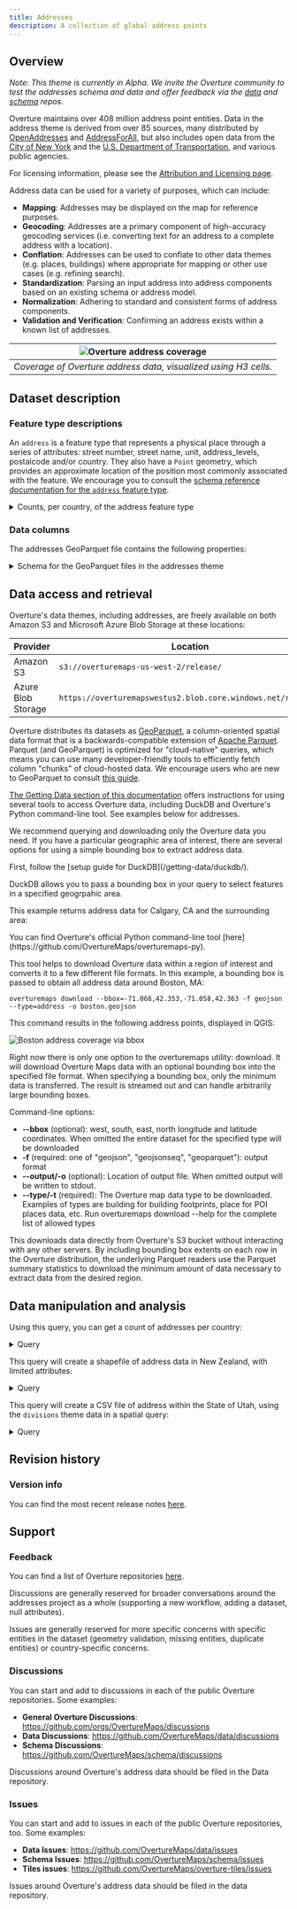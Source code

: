 ```yaml
---
title: Addresses
description: A collection of global address points
---
```



## Overview

_Note: This theme is currently in Alpha. We invite the Overture community to test the addresses schema and data and offer feedback via the [data](https://github.com/OvertureMaps/data/issues) and [schema](https://github.com/OvertureMaps/schema/issues) repos._

Overture maintains over 408 million address point entities. Data in the address theme is derived from over 85 sources, many distributed by [OpenAddresses](https://openaddresses.io/) and [AddressForAll](https://www.addressforall.org/en/), but also includes open data from the [City of New York](https://data.cityofnewyork.us/City-Government/NYC-Address-Points/g6pj-hd8k) and the [U.S. Department of Transportation](https://www.transportation.gov/gis/national-address-database), and various public agencies.

For licensing information, please see the [Attribution and Licensing page](https://docs.overturemaps.org/attribution/).

Address data can be used for a variety of purposes, which can include:

- **Mapping**: Addresses may be displayed on the map for reference purposes.
- **Geocoding**: Addresses are a primary component of high-accuracy geocoding services (i.e. converting text for an address to a complete address with a location).
- **Conflation**: Addresses can be used to conflate to other data themes (e.g. places, buildings) where appropriate for mapping or other use cases (e.g. refining search).
- **Standardization**: Parsing an input address into address components based on an existing schema or address model.
- **Normalization**: Adhering to standard and consistent forms of address components.
- **Validation and Verification**: Confirming an address exists within a known list of addresses.

| ![Overture address coverage](/img/addresses/address-coverage-h3-february.png) |
|:--:|
| *Coverage of Overture address data, visualized using H3 cells.* |

## Dataset description

### Feature type descriptions

An `address` is a feature type that represents a physical place through a series of attributes: street number, street name, unit, address_levels, postalcode and/or country. They also have a `Point` geometry, which provides an approximate location of the position most commonly associated with the feature. We encourage you to consult the [schema reference documentation for the `address` feature type](/schema/reference/addresses/address).

<details>
	<summary>Counts, per country, of the address feature type</summary>
| Country | Address Count |
| -------- | -------- |
| AT |   2,492,155 |
| AU |  15,659,449 |
| BE |   6,857,498 |
| BR |  89,899,299 |
| CA |  17,062,584 |
| CH |   3,238,807 |
| CL |   4,041,876 |
| CO |   7,786,046 |
| CZ |   2,994,390 |
| DE |  15,829,862 |
| DK |   3,929,195 |
| EE |   2,210,185 |
| ES |  13,188,482 |
| FI |   3,748,102 |
| FR |  26,041,499 |
| HR |   1,675,089 |
| IS |     136,246 |
| IT |   9,064,115 |
| JP |  19,576,027 |
| LI |      12,873 |
| LT |   1,036,251 |
| LU |     164,415 |
| LV |     544,380 |
| MX |  30,278,896 |
| NL |   9,750,341 |
| NO |   2,571,756 |
| NZ |   2,369,385 |
| PL |   7,669,619 |
| PT |   5,676,331 |
| SI |     575,721 |
| SK |   1,630,271 |
| TW |   9,505,574 |
| US |  89,659,914 |
| UY |   1,059,695 |
</details>

### Data columns

The addresses GeoParquet file contains the following properties:

<details>
    <summary>Schema for the GeoParquet files in the addresses theme</summary>

| Property Name | Type | Description |
| -------- | -------- | ------- |
| **id** |string | A feature ID. This may be an ID associated with the Global Entity Reference System (GERS) if—and-only-if the feature represents an entity that is part of GERS.
| **geometry** | blob | A WKB representation of the entity's geometry - a Point, Polygon, MultiPolygon, or LineString.
| **bbox** | array | The bounding box of an entity's geometry, represented with float values, in a `xmin, xmax, ymin, ymax` format.
| **country** | string | ISO 3166-1 alpha-2 country code of the country or country-like entity, that this address represents or belongs to.
| **postcode** | string | The postcode for the address.
| **street** | string | The street name associated with this address. The street name can include the street "type" or street suffix, e.g., Main Street. Ideally this is fully spelled out and not abbreviated but we acknowledge that many address datasets abbreviate the street name so it is acceptable.
| **number** | string | The house number for this address. This field may not strictly be a number. Values such as "74B", "189 1/2", "208.5" are common as the number part of an address and they are not part of the "unit" of this address.
| **unit** | string | The suite/unit/apartment/floor number.
| **address_levels** | array | The administrative levels present in an address. The number of values in this list and their meaning is country-dependent. For example, in the United States we expect two values: the state and the municipality. In other countries there might be only one. Other countries could have three or more. The array is ordered with the highest levels first.
| **postal_city** | string | In some countries or regions, a mailing address may need to specify a different city name than the city that actually contains the address coordinates. This optional field can be used to specify the alternate city name to use.
| **version** | integer | Version number of the feature, incremented in each Overture release where the geometry or attributes of this feature changed.
| **sources** | array | The array of source information for the properties of a given feature, with each entry being a source object which lists the property in JSON Pointer notation and the dataset that specific value came from. All features must have a root level source which is the default source if a specific property's source is not specified.
| **filename** | string | Name of the S3 file being queried.
| **theme** | string | Name of the Overture theme being queried.
| **type** |  string | Name of the Overture feature type being queried.
</details>

## Data access and retrieval

Overture's data themes, including addresses, are freely available on both Amazon S3 and Microsoft Azure Blob Storage at these locations:

| Provider | Location |
| -------- | -------- |
| Amazon S3 | `s3://overturemaps-us-west-2/release/` |
| Azure Blob Storage | `https://overturemapswestus2.blob.core.windows.net/release/` |

Overture distributes its datasets as [GeoParquet](https://geoparquet.org/), a column-oriented spatial data format that is a backwards-compatible extension of [Apache Parquet](https://parquet.apache.org/). Parquet (and GeoParquet) is optimized for "cloud-native" queries, which means you can use many developer-friendly tools to efficiently fetch column "chunks" of cloud-hosted data. We encourage users who are new to GeoParquet to consult [this guide](https://guide.cloudnativegeo.org/geoparquet/).

[The Getting Data section of this documentation](https://docs.overturemaps.org/getting-data/) offers instructions for using several tools to access Overture data, including DuckDB and Overture's Python command-line tool. See examples below for addresses.

We recommend querying and downloading only the Overture data you need.
If you have a particular geographic area of interest, there are several options for using a simple bounding box to extract address data.

<Tabs>

<TabItem value="DuckDB" label="DuckDB" default>
First, follow the [setup guide for DuckDB](/getting-data/duckdb/).

DuckDB allows you to pass a bounding box in your query to select features in a specified geogrpahic area.

This example returns address data for Calgary, CA and the surrounding area:
<QueryBuilder query={AddressesCalgary}></QueryBuilder>
</TabItem>

<TabItem value="Python Command-line Tool" label="Python Command-line Tool" default>
You can find Overture's official Python command-line tool [here](https://github.com/OvertureMaps/overturemaps-py).

This tool helps to download Overture data within a region of interest and converts it to a few different file formats. In this example, a bounding box is passed to obtain all address data around Boston, MA:

```
overturemaps download --bbox=-71.068,42.353,-71.058,42.363 -f geojson --type=address -o boston.geojson
```

This command results in the following address points, displayed in QGIS:

![Boston address coverage via bbox](/img/addresses/boston-export.png)

Right now there is only one option to the overturemaps utility: download. It will download Overture Maps data with an optional bounding box into the specified file format. When specifying a bounding box, only the minimum data is transferred. The result is streamed out and can handle arbitrarily large bounding boxes.

Command-line options:

- **--bbox** (optional): west, south, east, north longitude and latitude coordinates. When omitted the entire dataset for the specified type will be downloaded
- **-f** (required: one of "geojson", "geojsonseq", "geoparquet"): output format
- **--output/-o** (optional): Location of output file. When omitted output will be written to stdout.
- **--type/-t** (required): The Overture map data type to be downloaded. Examples of types are building for building footprints, place for POI places data, etc. Run overturemaps download --help for the complete list of allowed types

This downloads data directly from Overture's S3 bucket without interacting with any other servers. By including bounding box extents on each row in the Overture distribution, the underlying Parquet readers use the Parquet summary statistics to download the minimum amount of data necessary to extract data from the desired region.

</TabItem>

</Tabs>

## Data manipulation and analysis

Using this query, you can get a count of addresses per country:

<details>
	<summary>Query</summary>
<QueryBuilder query={AddressCounts}></QueryBuilder>

</details>

This query will create a shapefile of address data in New Zealand, with limited attributes:

<details>
	<summary>Query</summary>
<QueryBuilder query={AddressesNZExport}></QueryBuilder>
</details>

This query will create a CSV file of address within the State of Utah, using the `divisions` theme data in a spatial query:

<details>
	<summary>Query</summary>
<QueryBuilder query={UtahAddresses}></QueryBuilder>
</details>

## Revision history
### Version info

You can find the most recent release notes [here](https://docs.overturemaps.org/release/latest/).

## Support

### Feedback

You can find a list of Overture repositories [here](https://github.com/orgs/OvertureMaps/repositories).

Discussions are generally reserved for broader conversations around the addresses project as a whole (supporting a new workflow, adding a dataset, null attributes).

Issues are generally reserved for more specific concerns with specific entities in the dataset (geometry validation, missing entities, duplicate entities) or country-specific concerns.

### Discussions

You can start and add to discussions in each of the public Overture repositories. Some examples:

- **General Overture Discussions**: https://github.com/orgs/OvertureMaps/discussions
- **Data Discussions**: https://github.com/OvertureMaps/data/discussions
- **Schema Discussions**: https://github.com/OvertureMaps/schema/discussions

Discussions around Overture's address data should be filed in the Data repository.

### Issues

You can start and add to issues in each of the public Overture repositories, too. Some examples:

- **Data Issues**: https://github.com/OvertureMaps/data/issues
- **Schema Issues**: https://github.com/OvertureMaps/schema/issues
- **Tiles issues**: https://github.com/OvertureMaps/overture-tiles/issues

Issues around Overture's address data should be filed in the data repository.
